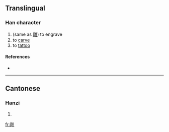 ==Translingual==

===Han character===
{{Han char|rn=18|rad=刀|as=08|sn=10|four=|canj=月口中弓 (BRLN)}}

# (same as [[雕]]) to engrave
# to [[carve]]
# to [[tattoo]]

====References====
* {{Han ref|kx=0141.330|hdz=10345.080|uh=34EE|ud=13550}}

----

==Cantonese==

===Hanzi===
{{yue-hanzi|jyut=|y=diu1}}

# {{defn|Cantonese}}

[[fr:㓮]]